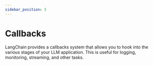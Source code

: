 ```yaml
---
sidebar_position: 5
---
```

# Callbacks

LangChain provides a callbacks system that allows you to hook into the various stages of your LLM application. This is useful for logging, monitoring, streaming, and other tasks.


<GetStarted/>
